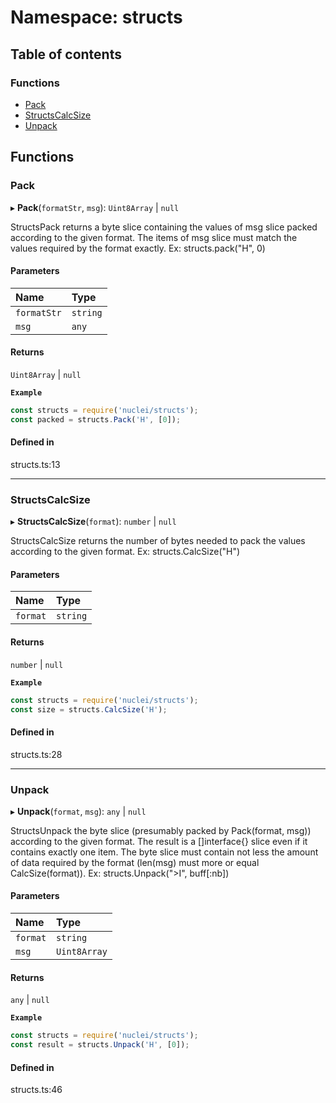 # Namespace: structs

## Table of contents

### Functions

- [Pack](/templates/protocols/javascript/modules/structs.md#pack)
- [StructsCalcSize](/templates/protocols/javascript/modules/structs.md#structscalcsize)
- [Unpack](/templates/protocols/javascript/modules/structs.md#unpack)

## Functions

### Pack

▸ **Pack**(`formatStr`, `msg`): `Uint8Array` \| ``null``

StructsPack returns a byte slice containing the values of msg slice packed according to the given format.
The items of msg slice must match the values required by the format exactly.
Ex: structs.pack("H", 0)

#### Parameters

| Name | Type |
| :------ | :------ |
| `formatStr` | `string` |
| `msg` | `any` |

#### Returns

`Uint8Array` \| ``null``

**`Example`**

```javascript
const structs = require('nuclei/structs');
const packed = structs.Pack('H', [0]);
```

#### Defined in

structs.ts:13

___

### StructsCalcSize

▸ **StructsCalcSize**(`format`): `number` \| ``null``

StructsCalcSize returns the number of bytes needed to pack the values according to the given format.
Ex: structs.CalcSize("H")

#### Parameters

| Name | Type |
| :------ | :------ |
| `format` | `string` |

#### Returns

`number` \| ``null``

**`Example`**

```javascript
const structs = require('nuclei/structs');
const size = structs.CalcSize('H');
```

#### Defined in

structs.ts:28

___

### Unpack

▸ **Unpack**(`format`, `msg`): `any` \| ``null``

StructsUnpack the byte slice (presumably packed by Pack(format, msg)) according to the given format.
The result is a []interface{} slice even if it contains exactly one item.
The byte slice must contain not less the amount of data required by the format
(len(msg) must more or equal CalcSize(format)).
Ex: structs.Unpack(">I", buff[:nb])

#### Parameters

| Name | Type |
| :------ | :------ |
| `format` | `string` |
| `msg` | `Uint8Array` |

#### Returns

`any` \| ``null``

**`Example`**

```javascript
const structs = require('nuclei/structs');
const result = structs.Unpack('H', [0]);
```

#### Defined in

structs.ts:46
